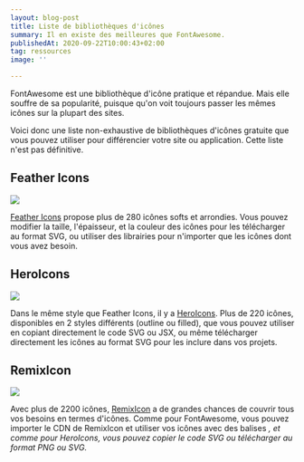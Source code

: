 ```yaml
---
layout: blog-post
title: Liste de bibliothèques d'icônes
summary: Il en existe des meilleures que FontAwesome.
publishedAt: 2020-09-22T10:00:43+02:00
tag: ressources
image: ''

---
```

FontAwesome est une bibliothèque d'icône pratique et répandue. Mais elle souffre de sa popularité, puisque qu'on voit toujours passer les mêmes icônes sur la plupart des sites.

Voici donc une liste non-exhaustive de bibliothèques d'icônes gratuite que vous pouvez utiliser pour différencier votre site ou application. Cette liste n'est pas définitive.

## Feather Icons

![](/images/feather-icons.png)

[Feather Icons](https://feathericons.com/ "Feather Icons") propose plus de 280 icônes softs et arrondies. Vous pouvez modifier la taille, l'épaisseur, et la couleur des icônes pour les télécharger au format SVG, ou utiliser des librairies pour n'importer que les icônes dont vous avez besoin.

## HeroIcons

![](/images/heroicons.png)

Dans le même style que Feather Icons, il y a [HeroIcons](https://heroicons.com/ "Hero Icons"). Plus de 220 icônes, disponibles en 2 styles différents (outline ou filled), que vous pouvez utiliser en copiant directement le code SVG ou JSX, ou même télécharger directement les icônes au format SVG pour les inclure dans vos projets.

## RemixIcon

![](/images/remixicon.png)

Avec plus de 2200 icônes, [RemixIcon](https://remixicon.com/ "RemixIcon") a de grandes chances de couvrir tous vos besoins en termes d'icônes. Comme pour FontAwesome, vous pouvez importer le CDN de RemixIcon et utiliser vos icônes avec des balises <i>, et comme pour HeroIcons, vous pouvez copier le code SVG ou télécharger au format PNG ou SVG.
